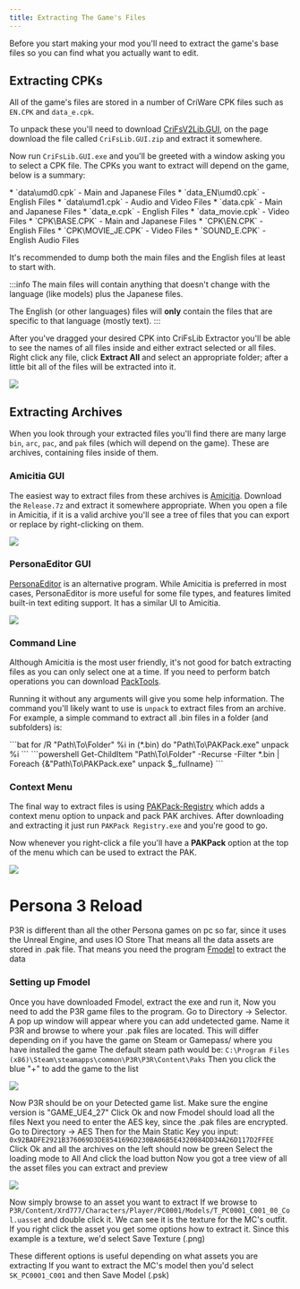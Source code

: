 ```yaml
---
title: Extracting The Game's Files
---
```




Before you start making your mod you'll need to extract the game's base files so you can find what you actually want to edit. 

## Extracting CPKs

All of the game's files are stored in a number of CriWare CPK files such as `EN.CPK` and `data_e.cpk`. 

To unpack these you'll need to download [CriFsV2Lib.GUI](https://github.com/Sewer56/CriFsV2Lib/releases/latest), on the page download the file called `CriFsLib.GUI.zip` and extract it somewhere.

Now run `CriFsLib.GUI.exe` and you'll be greeted with a window asking you to select a CPK file. The CPKs you want to extract will depend on the game, below is a summary:

<Tabs>
<TabItem value="cpkp3p" label="P3P">
* `data\umd0.cpk` - Main and Japanese Files
* `data_EN\umd0.cpk` - English Files
* `data\umd1.cpk` - Audio and Video Files
</TabItem>

<TabItem value="cpkp4g" label="P4G">
* `data.cpk` - Main and Japanese Files
* `data_e.cpk` - English Files
* `data_movie.cpk` - Video Files
</TabItem>

<TabItem value="cpkp5r" label="P5R">
* `CPK\BASE.CPK` - Main and Japanese Files
* `CPK\EN.CPK` - English Files
* `CPK\MOVIE_JE.CPK` - Video Files
* `SOUND_E.CPK` - English Audio Files
</TabItem>
</Tabs>

It's recommended to dump both the main files and the English files at least to start with. 

:::info
The main files will contain anything that doesn't change with the language (like models) plus the Japanese files. 

The English (or other languages) files will **only** contain the files that are specific to that language (mostly text). 
:::

After you've dragged your desired CPK into CriFsLib Extractor you'll be able to see the names of all files inside and either extract selected or all files. Right click any file, click **Extract All** and select an appropriate folder; after a little bit all of the files will be extracted into it.

![](/assets/images/getting-started/crifs-extract-all.png)

## Extracting Archives

When you look through your extracted files you'll find there are many large `bin`, `arc`, `pac`, and `pak` files (which will depend on the game). These are archives, containing files inside of them.

### Amicitia GUI

The easiest way to extract files from these archives is [Amicitia](https://github.com/tge-was-taken/Amicitia/releases/latest). Download the `Release.7z` and extract it somewhere appropriate. When you open a file in Amicitia, if it is a valid archive you'll see a tree of files that you can export or replace by right-clicking on them.

![](/assets/images/getting-started/amicitia.png)

### PersonaEditor GUI

[PersonaEditor](https://github.com/Meloman19/PersonaEditor/releases/tag/1.6) is an alternative program. While Amicitia is preferred in most cases, PersonaEditor is more useful for some file types, and features limited built-in text editing support. It has a similar UI to Amicitia.

![](/assets/images/getting-started/personaeditor.png)

### Command Line

Although Amicitia is the most user friendly, it's not good for batch extracting files as you can only select one at a time. If you need to perform batch operations you can download [PackTools](https://github.com/tge-was-taken/AtlusFileSystemLibrary/releases/latest).

Running it without any arguments will give you some help information. The command you'll likely want to use is `unpack` to extract files from an archive. For example, a simple command to extract all .bin files in a folder (and subfolders) is:

<Tabs>
<TabItem value="unpack-cmd" label="Command Prompt">
```bat
for /R "Path\To\Folder" %i in (*.bin) do "Path\To\PAKPack.exe" unpack %i
```
</TabItem>

<TabItem value="unpack-ps" label="PowerShell">
```powershell
Get-ChildItem "Path\To\Folder" -Recurse -Filter *.bin | Foreach {&"Path\To\PAKPack.exe" unpack $_.fullname}
```
</TabItem>
</Tabs>

### Context Menu

The final way to extract files is using [PAKPack-Registry](https://github.com/LTSophia/PAKPack-Registry/releases/latest) which adds a context menu option to unpack and pack PAK archives. After downloading and extracting it just run `PAKPack Registry.exe` and you're good to go.

Now whenever you right-click a file you'll have a **PAKPack** option at the top of the menu which can be used to extract the PAK.

![](/assets/images/getting-started/pak-context.png)

# Persona 3 Reload

P3R is different than all the other Persona games on pc so far, since it uses the Unreal Engine, and uses IO Store
That means all the data assets are stored in .pak file.
That means you need the program [Fmodel](https://fmodel.app/) to extract the data

### Setting up Fmodel

Once you have downloaded Fmodel, extract the exe and run it,
Now you need to add the P3R game files to the program.
Go to Directory -> Selector. A pop up window will appear where you can add undetected game.
Name it P3R and browse to where your .pak files are located.
This will differ depending on if you have the game on Steam or Gamepass/ where you have installed the game
The default steam path would be: `C:\Program Files (x86)\Steam\steamapps\common\P3R\P3R\Content\Paks`
Then you click the blue "+" to add the game to the list

![](/assets/images/getting-started/fmodel_ebd9hxtt5s.png)

Now P3R should be on your Detected game list. Make sure the engine version is "GAME_UE4_27"
Click Ok and now Fmodel should load all the files
Next you need to enter the AES key, since the .pak files are encrypted.
Go to Directory -> AES
Then for the Main Static Key you input: `0x92BADFE2921B376069D3DE8541696D230BA06B5E4320084DD34A26D117D2FFEE`
Click Ok and all the archives on the left should now be green
Select the loading mode to All
And click the load button
Now you got a tree view of all the asset files you can extract and preview

![](/assets/images/getting-started/fmodel_985mxhyhpn.png)

Now simply browse to an asset you want to extract
If we browse to `P3R/Content/Xrd777/Characters/Player/PC0001/Models/T_PC0001_C001_00_Col.uasset` and double click it. 
We can see it is the texture for the MC's outfit. If you right click the asset you get some options how to extract it.
Since this example is a texture, we'd select Save Texture (.png)

These different options is useful depending on what assets you are extracting
If you want to extract the MC's model then you'd select `SK_PC0001_C001` and then Save Model (.psk)
